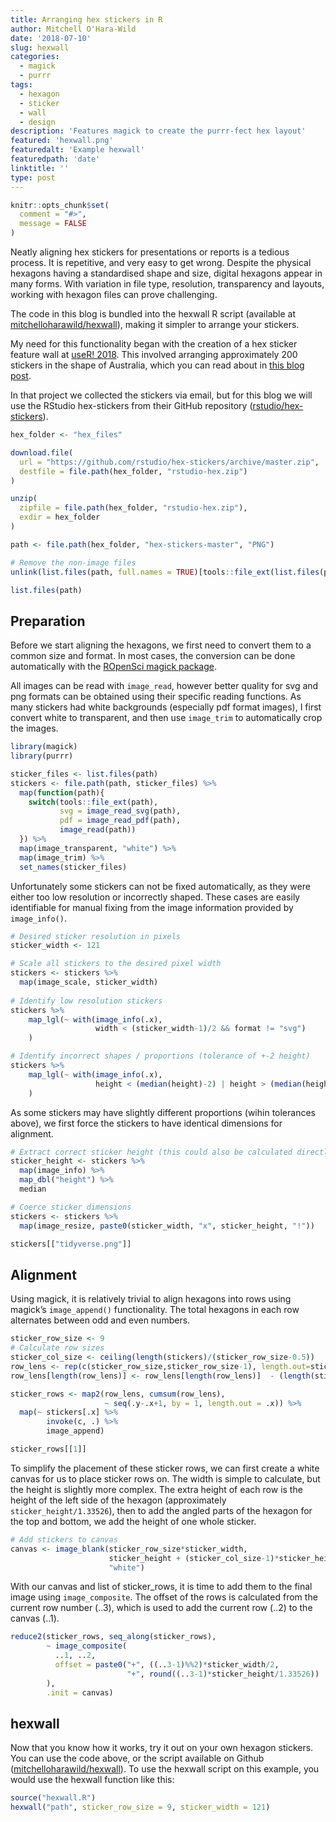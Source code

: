 ```yaml
---
title: Arranging hex stickers in R
author: Mitchell O'Hara-Wild
date: '2018-07-10'
slug: hexwall
categories:
  - magick
  - purrr
tags:
  - hexagon
  - sticker
  - wall
  - design
description: 'Features magick to create the purrr-fect hex layout'
featured: 'hexwall.png'
featuredalt: 'Example hexwall'
featuredpath: 'date'
linktitle: ''
type: post
---
```

```r
knitr::opts_chunk$set(
  comment = "#>",
  message = FALSE
)
```

Neatly aligning hex stickers for presentations or reports is a tedious process. It is repetitive, and very easy to get wrong. Despite the physical hexagons having a standardised shape and size, digital hexagons appear in many forms. With variation in file type, resolution, transparency and layouts, working with hexagon files can prove challenging.

The code in this blog is bundled into the hexwall R script (available at [mitchelloharawild/hexwall](https://github.com/mitchelloharawild/hexwall)), making it simpler to arrange your stickers.

My need for this functionality began with the creation of a hex sticker feature wall at [useR! 2018](http://user2018.r-project.org/). This involved arranging approximately 200 stickers in the shape of Australia, which you can read about in [this blog post](https://blog.mitchelloharawild.com/blog/user-2018-feature-wall).

In that project we collected the stickers via email, but for this blog we will use the RStudio hex-stickers from their GitHub repository ([rstudio/hex-stickers](https://github.com/rstudio/hex-stickers)).

```r
hex_folder <- "hex_files"

download.file(
  url = "https://github.com/rstudio/hex-stickers/archive/master.zip",
  destfile = file.path(hex_folder, "rstudio-hex.zip")
)

unzip(
  zipfile = file.path(hex_folder, "rstudio-hex.zip"),
  exdir = hex_folder
)

path <- file.path(hex_folder, "hex-stickers-master", "PNG")

# Remove the non-image files
unlink(list.files(path, full.names = TRUE)[tools::file_ext(list.files(path)) %in% c("md", "Rmd")])

list.files(path)
```



## Preparation
Before we start aligning the hexagons, we first need to convert them to a common size and format. In most cases, the conversion can be done automatically with the [ROpenSci magick package](https://github.com/ropensci/magick).

All images can be read with `image_read`, however better quality for svg and png formats can be obtained using their specific reading functions. As many stickers had white backgrounds (especially pdf format images), I first convert white to transparent, and then use `image_trim` to automatically crop the images.

```r
library(magick)
library(purrr)

sticker_files <- list.files(path)
stickers <- file.path(path, sticker_files) %>% 
  map(function(path){
    switch(tools::file_ext(path),
           svg = image_read_svg(path),
           pdf = image_read_pdf(path),
           image_read(path))
  }) %>%
  map(image_transparent, "white") %>%
  map(image_trim) %>%
  set_names(sticker_files)
```

Unfortunately some stickers can not be fixed automatically, as they were either too low resolution or incorrectly shaped. These cases are easily identifiable for manual fixing from the image information provided by `image_info()`.
```r
# Desired sticker resolution in pixels
sticker_width <- 121

# Scale all stickers to the desired pixel width
stickers <- stickers %>%
  map(image_scale, sticker_width)
  
# Identify low resolution stickers
stickers %>%
    map_lgl(~ with(image_info(.x),
                   width < (sticker_width-1)/2 && format != "svg")
    )

# Identify incorrect shapes / proportions (tolerance of +-2 height)
stickers %>%
    map_lgl(~ with(image_info(.x),
                   height < (median(height)-2) | height > (median(height) + 2))
    )
```

As some stickers may have slightly different proportions (wihin tolerances above), we first force the stickers to have identical dimensions for alignment.
```r
# Extract correct sticker height (this could also be calculated directly from width)
sticker_height <- stickers %>%
  map(image_info) %>%
  map_dbl("height") %>%
  median

# Coerce sticker dimensions
stickers <- stickers %>%
  map(image_resize, paste0(sticker_width, "x", sticker_height, "!"))

stickers[["tidyverse.png"]]
```

## Alignment
Using magick, it is relatively trivial to align hexagons into rows using magick's `image_append()` functionality. The total hexagons in each row alternates between odd and even numbers.
```r
sticker_row_size <- 9
# Calculate row sizes
sticker_col_size <- ceiling(length(stickers)/(sticker_row_size-0.5))
row_lens <- rep(c(sticker_row_size,sticker_row_size-1), length.out=sticker_col_size)
row_lens[length(row_lens)] <- row_lens[length(row_lens)]  - (length(stickers) - sum(row_lens))

sticker_rows <- map2(row_lens, cumsum(row_lens),
                     ~ seq(.y-.x+1, by = 1, length.out = .x)) %>%
  map(~ stickers[.x] %>%
        invoke(c, .) %>%
        image_append)

sticker_rows[[1]]
```

To simplify the placement of these sticker rows, we can first create a white canvas for us to place sticker rows on. The width is simple to calculate, but the height is slightly more complex. The extra height of each row is the height of the left side of the hexagon (approximately `sticker_height/1.33526`), then to add the angled parts of the hexagon for the top and bottom, we add the height of one whole sticker.
```r
# Add stickers to canvas
canvas <- image_blank(sticker_row_size*sticker_width, 
                      sticker_height + (sticker_col_size-1)*sticker_height/1.33526,
                      "white")
```

With our canvas and list of sticker_rows, it is time to add them to the final image using `image_composite`. The offset of the rows is calculated from the current row number (..3), which is used to add the current row (..2) to the canvas (..1).
```r
reduce2(sticker_rows, seq_along(sticker_rows), 
        ~ image_composite(
          ..1, ..2,
          offset = paste0("+", ((..3-1)%%2)*sticker_width/2,
                          "+", round((..3-1)*sticker_height/1.33526))
        ),
        .init = canvas)
```

## hexwall

Now that you know how it works, try it out on your own hexagon stickers. You can use the code above, or the script available on Github ([mitchelloharawild/hexwall](https://github.com/mitchelloharawild/hexwall)). To use the hexwall script on this example, you would use the hexwall function like this:
```r
source("hexwall.R")
hexwall("path", sticker_row_size = 9, sticker_width = 121)
```